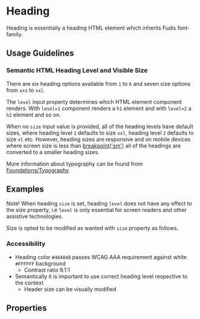 
<Meta title="Components/Typography/Heading" />

# Heading

Heading is essentially a heading HTML element which inherits Fudis font-family.

## Usage Guidelines

### Semantic HTML Heading Level and Visible Size

There are six heading options available from `1` to `6` and seven size options from `xxs` to `xxl`.

The `level` input property determines which HTML element component renders. With `level=1` component renders a `h1` element and with `level=2` a `h2` element and so on.

When no `size` input value is provided, all of the heading levels have default sizes, where heading level `1` defaults to size `xxl`, heading level `2` defaults to size `xl` etc. However, heading sizes are responsive and on mobile devices where screen size is less than [breakpoint('sm')](/docs/foundations-breakpoints--documentation#breakpoint-mixins) all of the headings are converted to a smaller heading sizes.

More information about typography can be found from [Foundations/Typography](/docs/foundations-typography--documentation)

## Examples

Note! When heading `size` is set, heading `level` does not have any effect to the size property, i.e `level` is only essential for screen readers and other assistive technologies.

Size is opted to be modified as wanted with `size` property as follows.

<Canvas of={HeadingStories.AllVariants}></Canvas>

### Accessibility

- Heading color `#484848` passes WCAG AAA requirement against white `#FFFFFF` background
  - Contrast ratio 9.1:1
- Semantically it is important to use correct heading level respective to the context
  - Header size can be visually modified

## Properties

<ArgTypes of={HeadingComponent} />
